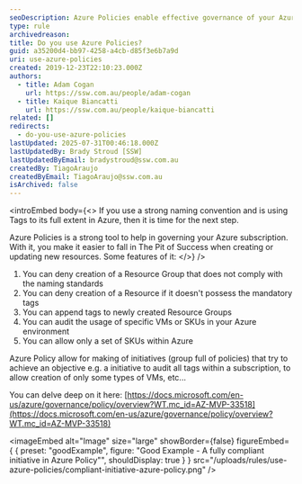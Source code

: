 ```yaml
---
seoDescription: Azure Policies enable effective governance of your Azure subscription by enforcing naming conventions, tagging requirements, and restricting resource creation.
type: rule
archivedreason:
title: Do you use Azure Policies?
guid: a35200d4-bb97-4258-a4cb-d85f3e6b7a9d
uri: use-azure-policies
created: 2019-12-23T22:10:23.000Z
authors:
  - title: Adam Cogan
    url: https://ssw.com.au/people/adam-cogan
  - title: Kaique Biancatti
    url: https://ssw.com.au/people/kaique-biancatti
related: []
redirects:
  - do-you-use-azure-policies
lastUpdated: 2025-07-31T00:46:18.000Z
lastUpdatedBy: Brady Stroud [SSW]
lastUpdatedByEmail: bradystroud@ssw.com.au
createdBy: TiagoAraujo
createdByEmail: TiagoAraujo@ssw.com.au
isArchived: false
---
```


<introEmbed
  body={<>
If you use a strong naming convention and is using Tags to its full extent in Azure, then it is time for the next step.

Azure Policies is a strong tool to help in governing your Azure subscription. With it, you make it easier to fall in The Pit of Success when creating or updating new resources. Some features of it:
  </>}
/>
1. You can deny creation of a Resource Group that does not comply with the naming standards
2. You can deny creation of a Resource if it doesn't possess the mandatory tags
3. You can append tags to newly created Resource Groups
4. You can audit the usage of specific VMs or SKUs in your Azure environment
5. You can allow only a set of SKUs within Azure

Azure Policy allow for making of initiatives (group full of policies) that try to achieve an objective e.g. a initiative to audit all tags within a subscription, to allow creation of only some types of VMs, etc...

You can delve deep on it here: [https://docs.microsoft.com/en-us/azure/governance/policy/overview?WT.mc_id=AZ-MVP-33518](https://docs.microsoft.com/en-us/azure/governance/policy/overview?WT.mc_id=AZ-MVP-33518)

<imageEmbed
  alt="Image"
  size="large"
  showBorder={false}
  figureEmbed={ {
    preset: "goodExample",
    figure: "Good Example - A fully compliant initiative in Azure Policy\"",
    shouldDisplay: true
  } }
  src="/uploads/rules/use-azure-policies/compliant-initiative-azure-policy.png"
/>

